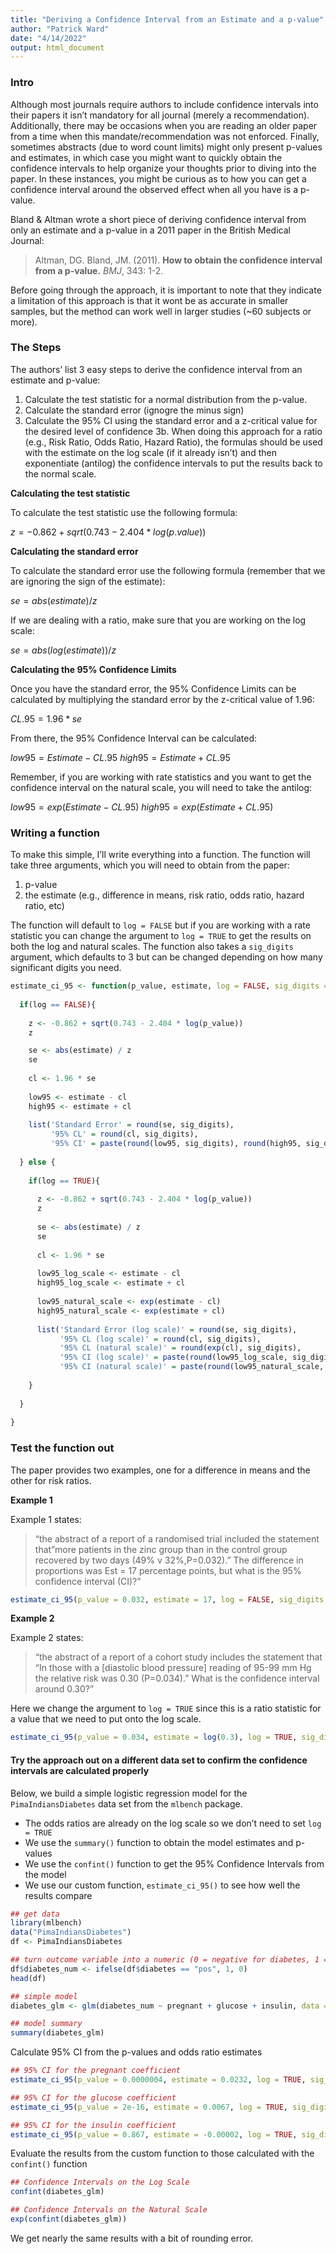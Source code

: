 ```yaml
---
title: "Deriving a Confidence Interval from an Estimate and a p-value"
author: "Patrick Ward"
date: "4/14/2022"
output: html_document
---
```


### Intro

Although most journals require authors to include confidence intervals into their papers it isn't mandatory for all journal (merely a recommendation). Additionally, there may be occasions when you are reading an older paper from a time when this mandate/recommendation was not enforced. Finally, sometimes abstracts (due to word count limits) might only present p-values and estimates, in which case you might want to quickly obtain the confidence intervals to help organize your thoughts prior to diving into the paper. In these instances, you might be curious as to how you can get a confidence interval around the observed effect when all you have is a p-value.

Bland & Altman wrote a short piece of deriving confidence interval from only an estimate and a p-value in a 2011 paper in the British Medical Journal:

> Altman, DG. Bland, JM. (2011). **How to obtain the confidence interval from a p-value.** *BMJ*, 343: 1-2.

Before going through the approach, it is important to note that they indicate a limitation of this approach is that it wont be as accurate in smaller samples, but the method can work well in larger studies (~60 subjects or more).

### The Steps

The authors' list 3 easy steps to derive the confidence interval from an estimate and p-value:

1. Calculate the test statistic for a normal distribution from the p-value.
2. Calculate the standard error (ignogre the minus sign)
3. Calculate the 95% CI using the standard error and a z-critical value for the desired level of confidence
3b. When doing this approach for a ratio (e.g., Risk Ratio, Odds Ratio, Hazard Ratio), the formulas should be used with the estimate on the log scale (if it already isn't) and then exponentiate (antilog) the confidence intervals to put the results back to the normal scale.

**Calculating the test statistic**

To calculate the test statistic use the following formula:

$z = -0.862 + sqrt(0.743 - 2.404 * log(p.value))$

**Calculating the standard error**

To calculate the standard error use the following formula (remember that we are ignoring the sign of the estimate):

$se = abs(estimate) / z$

If we are dealing with a ratio, make sure that you are working on the log scale:

$se = abs(log(estimate)) / z$

**Calculating the 95% Confidence Limits**

Once you have the standard error, the 95% Confidence Limits can be calculated by multiplying the standard error by the z-critical value of 1.96:

$CL.95 = 1.96 * se$

From there, the 95% Confidence Interval can be calculated:

$low95 = Estimate - CL.95$
$high95 = Estimate + CL.95$

Remember, if you are working with rate statistics and you want to get the confidence interval on the natural scale, you will need to take the antilog:

$low95 = exp(Estimate - CL.95)$
$high95 = exp(Estimate + CL.95)$


### Writing a function

To make this simple, I'll write everything into a function. The function will take three arguments, which you will need to obtain from the paper:

1) p-value
2) the estimate (e.g., difference in means, risk ratio, odds ratio, hazard ratio, etc)

The function will default to `log = FALSE` but if you are working with a rate statistic you can change the argument to `log = TRUE` to get the results on both the log and natural scales. The function also takes a `sig_digits` argument, which defaults to 3 but can be changed depending on how many significant digits you need.

```r
estimate_ci_95 <- function(p_value, estimate, log = FALSE, sig_digits = 3){
  
  if(log == FALSE){
    
    z <- -0.862 + sqrt(0.743 - 2.404 * log(p_value))
    z

    se <- abs(estimate) / z
    se
    
    cl <- 1.96 * se
    
    low95 <- estimate - cl
    high95 <- estimate + cl
    
    list('Standard Error' = round(se, sig_digits),
         '95% CL' = round(cl, sig_digits),
         '95% CI' = paste(round(low95, sig_digits), round(high95, sig_digits), sep = ", "))
    
  } else {
    
    if(log == TRUE){
      
      z <- -0.862 + sqrt(0.743 - 2.404 * log(p_value))
      z
      
      se <- abs(estimate) / z
      se
      
      cl <- 1.96 * se
      
      low95_log_scale <- estimate - cl
      high95_log_scale <- estimate + cl
      
      low95_natural_scale <- exp(estimate - cl)
      high95_natural_scale <- exp(estimate + cl)
      
      list('Standard Error (log scale)' = round(se, sig_digits),
           '95% CL (log scale)' = round(cl, sig_digits),
           '95% CL (natural scale)' = round(exp(cl), sig_digits),
           '95% CI (log scale)' = paste(round(low95_log_scale, sig_digits), round(high95_log_scale, sig_digits), sep = ", "),
           '95% CI (natural scale)' = paste(round(low95_natural_scale, sig_digits), round(high95_natural_scale, sig_digits), sep = ", "))
      
    }
    
  }
  
}
```


### Test the function out

The paper provides two examples, one for a difference in means and the other for risk ratios.

**Example 1**

Example 1 states:

> "the abstract of a report of a randomised trial included the statement that "more patients in the zinc group
than in the control group recovered by two days (49% v 32%,P=0.032)." The difference in proportions was Est = 17
percentage points, but what is the 95% confidence interval (CI)?"


```r
estimate_ci_95(p_value = 0.032, estimate = 17, log = FALSE, sig_digits = 1)
```


**Example 2**

Example 2 states:

> "the abstract of a report of a cohort study includes the statement that “In those with a [diastolic blood pressure]
reading of 95-99 mm Hg the relative risk was 0.30 (P=0.034).” What is the confidence interval around 0.30?"

Here we change the argument to `log = TRUE` since this is a ratio statistic for a value that we need to put onto the log scale.

```r
estimate_ci_95(p_value = 0.034, estimate = log(0.3), log = TRUE, sig_digits = 2)
```


#### Try the approach out on a different data set to confirm the confidence intervals are calculated properly

Below, we build a simple logistic regression model for the `PimaIndiansDiabetes` data set from the `mlbench` package.

* The odds ratios are already on the log scale so we don't need to set `log = TRUE`
* We use the `summary()` function to obtain the model estimates and p-values
* We use the `confint()` function to get the 95% Confidence Intervals from the model
* We use our custom function, `estimate_ci_95()` to see how well the results compare

```r
## get data
library(mlbench)
data("PimaIndiansDiabetes")
df <- PimaIndiansDiabetes

## turn outcome variable into a numeric (0 = negative for diabetes, 1 = positive for diabetes)
df$diabetes_num <- ifelse(df$diabetes == "pos", 1, 0)
head(df)

## simple model
diabetes_glm <- glm(diabetes_num ~ pregnant + glucose + insulin, data = df)

## model summary
summary(diabetes_glm)

```


Calculate 95% CI from the p-values and odds ratio estimates

```r
## 95% CI for the pregnant coefficient
estimate_ci_95(p_value = 0.0000004, estimate = 0.0232, log = TRUE, sig_digits = 3)

## 95% CI for the glucose coefficient
estimate_ci_95(p_value = 2e-16, estimate = 0.0067, log = TRUE, sig_digits = 3)

## 95% CI for the insulin coefficient
estimate_ci_95(p_value = 0.867, estimate = -0.00002, log = TRUE, sig_digits = 5)

```


Evaluate the results from the custom function to those calculated with the `confint()` function

```r
## Confidence Intervals on the Log Scale
confint(diabetes_glm)

## Confidence Intervals on the Natural Scale
exp(confint(diabetes_glm))
```


We get nearly the same results with a bit of rounding error.
